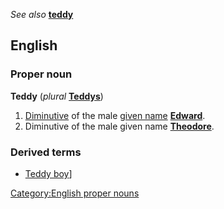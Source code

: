 ''See also'' '''[[teddy]]'''

==English==
===Proper noun===
[[Category:English proper nouns]]
'''Teddy''' (''plural'' '''[[Teddys]]''')

#[[Diminutive]] of the male [[given name]] '''[[Edward]]'''.
#Diminutive of the male given name '''[[Theodore]]'''.

===Derived terms===
*[[Teddy boy]]]